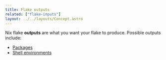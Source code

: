 ```yaml
---
title: Flake outputs
related: ["flake-inputs"]
layout: ../../layouts/Concept.astro
---
```


Nix flake **outputs** are what you want your flake to produce. Possible outputs include:

- [Packages](../packages)
- [Shell environments](../shell-environments)
